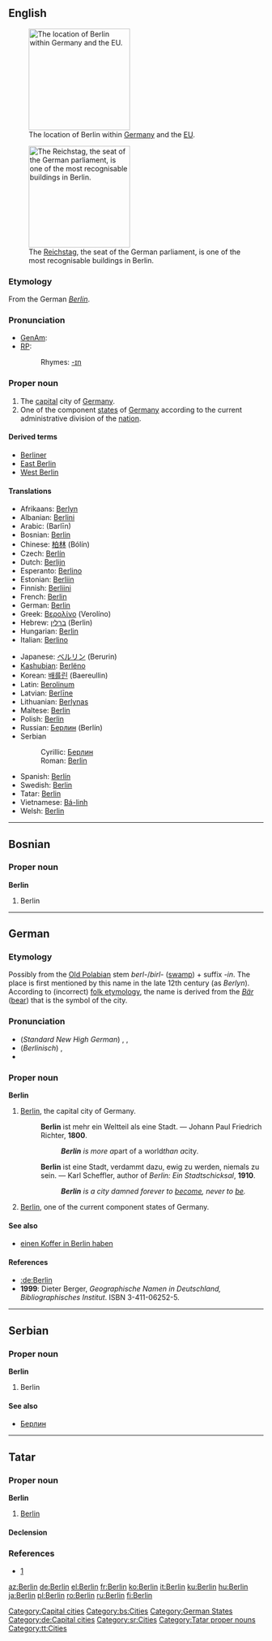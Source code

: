 {{see|Berlín}}
{{wikipedia}}
==English==
[[Image:Deutschland Lage Berlins.svg|thumb|200px|The location of Berlin within [[Germany]] and the [[w:European Union|EU]].]]

[[Image:Berlin reichstag CP.jpg|thumb|200px|The [[w:Reichstag (building)|Reichstag]], the seat of  the German parliament, is one of the most recognisable buildings in Berlin.]]

===Etymology===
From the German ''[[Berlin#German|Berlin]]''.

===Pronunciation===
*[[w:General American|GenAm]]: {{IPA|[bɚˈlɪn]}}
*[[Received Pronunciation|RP]]: {{IPA|[bəˈlɪn]}}
*:Rhymes: [[Rhymes:English:-ɪn|-ɪn]]

===Proper noun===
{{en-proper noun}}

# The [[capital]] city of [[Germany]].
# One of the component [[state]]s of [[Germany]] according to the current administrative division of the [[nation]].

====Derived terms====
*[[Berliner]]
*[[East Berlin]]
*[[West Berlin]]

====Translations====
{{trans-top|capital city of Germany}}
*Afrikaans: [[Berlyn]]
*Albanian: [[Berlini]]
*Arabic: {{ARchar|[[برلين]]}} (Barlīn)
*Bosnian: [[Berlin#Bosnian|Berlin]] {{m}}
*Chinese: [[柏林]] (Bólín)
*Czech: [[Berlín]] {{m}}
*Dutch: [[Berlijn]] {{n}}
*Esperanto: [[Berlino]]
*Estonian: [[Berliin]]
*Finnish: [[Berliini]]
*French: [[Berlin#French|Berlin]]
*German: [[Berlin#German|Berlin]] {{n}}
*Greek: [[Βερολίνο]] (Verolíno) {{n}}
*Hebrew: [[ברלין]] (Berlin) {{f}}
*Hungarian: [[Berlin#Hungarian|Berlin]]
*Italian: [[Berlino]] {{f}}
{{trans-mid}}
*Japanese: [[ベルリン]] (Berurin)
*[[Kashubian]]: [[Berlëno]]
*Korean: [[배를린]] (Baereullin)
*Latin: [[Berolinum]] {{n}}
*Latvian: [[Berlīne]] {{f}}
*Lithuanian: [[Berlynas]]
*Maltese: [[Berlin#Maltese|Berlin]]
*Polish: [[Berlin#Polish|Berlin]]
*Russian: [[Берлин]] (Berlín) {{m}}
*Serbian
*:Cyrillic: [[Берлин#Serbian|Берлин]] {{m}}
*:Roman: [[Berlin#Serbian|Berlin]] {{m}}
*Spanish: [[Berlín]] {{m}}
*Swedish: [[Berlin#Swedish|Berlin]]
*Tatar: [[Berlin#Tatar|Berlin]]
*Vietnamese: [[Bá-linh]]
*Welsh: [[Berlin#Welsh|Berlin]] {{f}}
{{trans-bottom}}

[[Category:Capital cities]]

----

==Bosnian==

===Proper noun===
'''Berlin''' {{m}}

# Berlin

[[Category:bs:Cities]]

----

==German==

===Etymology===
Possibly from the [[w:Old Polabian|Old Polabian]] stem ''berl-''/''birl-'' ([[swamp]]) + suffix ''-in''. The place is first mentioned by this name in the late 12th century (as ''Berlyn''). According to (incorrect) [[folk etymology]], the name is derived from the ''[[Bär]]'' ([[bear]]) that is the symbol of the city.

===Pronunciation===
*(''Standard New High German'') {{IPA|[bɛɐˈliːn]}}, {{IPA|[bɛʁˈliːn]}},
*(''Berlinisch'') {{IPA|[baliːn]}}, {{IPA|[baliːən]}}
*{{Audio|De-Berlin-pronunciation.ogg|Berlin}}

===Proper noun===
'''Berlin''' {{n}}

# [[Berlin#English|Berlin]], the capital city of Germany.
#:'''Berlin''' ist mehr ein Weltteil als eine Stadt. &mdash; Johann Paul Friedrich Richter, '''1800'''.
#::'''''Berlin''' is more a ''part of a world'' than a ''city''.''
#:'''Berlin''' ist eine Stadt, verdammt dazu, ewig zu werden, niemals zu sein. &mdash; Karl Scheffler, author of ''Berlin: Ein Stadtschicksal'', '''1910'''.
#::'''''Berlin''' is a city damned forever to [[become]], never to [[be]].''
# [[Berlin#English|Berlin]], one of the current component states of Germany.

====See also====
*[[einen Koffer in Berlin haben]]

====References====
*[[:de:Berlin]]
*'''1999''': Dieter Berger, ''Geographische Namen in Deutschland, Bibliographisches Institut''. ISBN 3-411-06252-5.

[[Category:German States]]
[[Category:de:Capital cities]]

----

==Serbian==

===Proper noun===
'''Berlin''' {{m}}

# Berlin

====See also====
*[[Берлин#Serbian|Берлин]]

[[Category:sr:Cities]]

----

==Tatar==

===Proper noun===
'''Berlin'''

# [[Berlin#English|Berlin]]

====Declension====
{{tt-latin-noun|nıñ|ga|nı|da|dan}}

===References===
*[http://www.azatliq.org/analysis/analysis/tb/2003/01/BB6CA28F-3929-4E12-BCF8-C68A65991966.asp]

[[Category:Tatar proper nouns]]
[[Category:tt:Cities]]

[[az:Berlin]]
[[de:Berlin]]
[[el:Berlin]]
[[fr:Berlin]]
[[ko:Berlin]]
[[it:Berlin]]
[[ku:Berlin]]
[[hu:Berlin]]
[[ja:Berlin]]
[[pl:Berlin]]
[[ro:Berlin]]
[[ru:Berlin]]
[[fi:Berlin]]